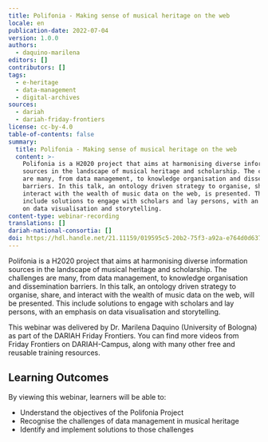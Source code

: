 ```yaml
---
title: Polifonia - Making sense of musical heritage on the web
locale: en
publication-date: 2022-07-04
version: 1.0.0
authors:
  - daquino-marilena
editors: []
contributors: []
tags:
  - e-heritage
  - data-management
  - digital-archives
sources:
  - dariah
  - dariah-friday-frontiers
license: cc-by-4.0
table-of-contents: false
summary:
  title: Polifonia - Making sense of musical heritage on the web
  content: >-
    Polifonia is a H2020 project that aims at harmonising diverse information
    sources in the landscape of musical heritage and scholarship. The challenges
    are many, from data management, to knowledge organisation and dissemination
    barriers. In this talk, an ontology driven strategy to organise, share, and
    interact with the wealth of music data on the web, is presented. This
    include solutions to engage with scholars and lay persons, with an emphasis
    on data visualisation and storytelling.
content-type: webinar-recording
translations: []
dariah-national-consortia: []
doi: https://hdl.handle.net/21.11159/019595c5-20b2-75f3-a92a-e764d0d6372b
---
```

Polifonia is a H2020 project that aims at harmonising diverse information sources in the landscape of musical heritage and scholarship. The challenges are many, from data management, to knowledge organisation and dissemination barriers. In this talk, an ontology driven strategy to organise, share, and interact with the wealth of music data on the web, will be presented. This include solutions to engage with scholars and lay persons, with an emphasis on data visualisation and storytelling.

This webinar was delivered by Dr. Marilena Daquino (University of Bologna) as part of the DARIAH Friday Frontiers. You can find more videos from Friday Frontiers on DARIAH-Campus, along with many other free and reusable training resources.

## Learning Outcomes

By viewing this webinar, learners will be able to:

* Understand the objectives of the Polifonia Project
* Recognise the challenges of data management in musical heritage
* Identify and implement solutions to those challenges

<VideoCard provider="youtube" id="LNEMZxwGKsg" title="Polifonia: Making sense of musical heritage on the web" subtitle="Click here to view" src="/assets/content/assets/en/resources/hosted/polifonia-making-sense-of-musical-heritage-on-the-web/polifonia-thumbnail.png" />
